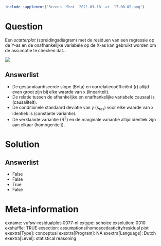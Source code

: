 ```r
include_supplement("Screen__Shot__2021-03-18__at__17.00.02.png")
```

Question
========
Een *scatterplot* (spreidingsdiagram) met de residuen van een regressie
op de Y-as en de onafhankelijke variabele op de X-as kan gebruikt worden
om de assumptie te checken dat...  
  
![](Screen__Shot__2021-03-18__at__17.00.02.png)

Answerlist
----------
* De gestandaardiseerde slope (Beta) en correlatiecoëfficiënt (*r*) altijd
  even groot zijn bij elke waarde van x (lineariteit).
* De relatie tussen de afhankelijke en onafhankelijke variabele causaal is
  (causaliteit).
* De conditionele standaard deviatie van y (s<sub>res</sub>) voor elke
  waarde van x identiek is (constante variantie).
* De verklaarde variantie (R<sup>2</sup>) en de marginale variantie altijd
  identiek zijn aan elkaar (homogeniteit).

Solution
========










Answerlist
----------
* False
* False
* True
* False

Meta-information
================
exname: vufsw-residualplot-0077-nl
extype: schoice
exsolution: 0010
exshuffle: TRUE
exsection: assumptions/homoscedasticity/residual plot
exextra[Type]: conceptual
exextra[Program]: NA
exextra[Language]: Dutch
exextra[Level]: statistical reasoning


